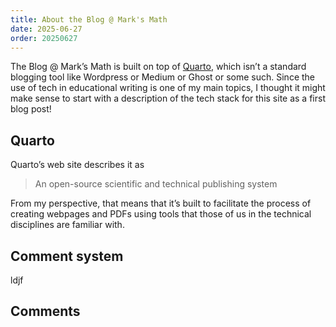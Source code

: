 ```yaml
---
title: About the Blog @ Mark's Math
date: 2025-06-27
order: 20250627
---
```


The Blog @ Mark's Math is built on top of [Quarto](https://quarto.org), which isn't a standard blogging tool like Wordpress or Medium or Ghost or some such. Since the use of tech in educational writing is one of my main topics, I thought it might make sense to start with a description of the tech stack for this site as a first blog post!

## Quarto 

Quarto's web site describes it as 

> An open-source scientific and technical publishing system

From my perspective, that means that it's built to facilitate the process of creating webpages and PDFs using tools that those of us in the technical disciplines are familiar with.

## Comment system 

ldjf 

## Comments

